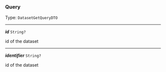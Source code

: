 


### Query

Type: `DatasetGetQueryDTO`

---

***id*** `String?`

id of the dataset



---

***identifier*** `String?`

id of the dataset


